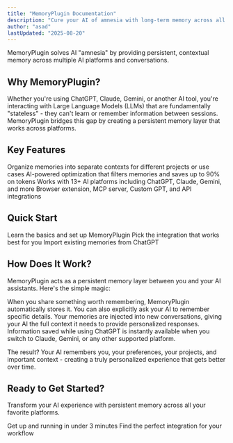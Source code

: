 ```yaml
---
title: "MemoryPlugin Documentation"
description: "Cure your AI of amnesia with long-term memory across all your favorite AI platforms"
author: "asad"
lastUpdated: "2025-08-20"
---
```



<ArticleInfo author="asad" lastUpdated="2025-08-20" />

MemoryPlugin solves AI "amnesia" by providing persistent, contextual memory across multiple AI platforms and conversations.

## Why MemoryPlugin?

Whether you're using ChatGPT, Claude, Gemini, or another AI tool, you're interacting with Large Language Models (LLMs) that are fundamentally "stateless" - they can't learn or remember information between sessions. MemoryPlugin bridges this gap by creating a persistent memory layer that works across platforms.

## Key Features

<CardGroup cols={2}>
  <Card
    title="Memory Buckets"
    icon="folder"
    href="/features/memory-buckets"
  >
    Organize memories into separate contexts for different projects or use cases
  </Card>
  <Card
    title="Smart Memory"
    icon="brain"
    href="/features/smart-memory"
  >
    AI-powered optimization that filters memories and saves up to 90% on tokens
  </Card>
  <Card
    title="Cross-Platform"
    icon="globe"
    href="/platforms/supported-platforms"
  >
    Works with 13+ AI platforms including ChatGPT, Claude, Gemini, and more
  </Card>
  <Card
    title="Multiple Integrations"
    icon="puzzle-piece"
    href="/integrations/mcp-server"
  >
    Browser extension, MCP server, Custom GPT, and API integrations
  </Card>
</CardGroup>

## Quick Start

<CardGroup cols={3}>
  <Card
    title="Get Started"
    icon="rocket"
    href="/getting-started/introduction"
  >
    Learn the basics and set up MemoryPlugin
  </Card>
  <Card
    title="Choose Integration"
    icon="plug"
    href="/integrations/overview"
  >
    Pick the integration that works best for you
  </Card>
  <Card
    title="Import Memories"
    icon="download"
    href="/features/chat-history-import"
  >
    Import existing memories from ChatGPT
  </Card>
</CardGroup>

## How Does It Work?

MemoryPlugin acts as a persistent memory layer between you and your AI assistants. Here's the simple magic:

<Steps>
  <Step title="Save Important Information">
    When you share something worth remembering, MemoryPlugin automatically stores it. You can also explicitly ask your AI to remember specific details.
  </Step>
  <Step title="Memory Access">
    Your memories are injected into new conversations, giving your AI the full context it needs to provide personalized responses.
  </Step>
  <Step title="Cross-Platform Sync">
    Information saved while using ChatGPT is instantly available when you switch to Claude, Gemini, or any other supported platform.
  </Step>
</Steps>

The result? Your AI remembers you, your preferences, your projects, and important context - creating a truly personalized experience that gets better over time.

## Ready to Get Started?

Transform your AI experience with persistent memory across all your favorite platforms.

<CardGroup cols={2}>
  <Card
    title="Quick Setup Guide"
    icon="rocket"
    href="/getting-started/introduction"
  >
    Get up and running in under 3 minutes
  </Card>
  <Card
    title="Browse Integrations"
    icon="puzzle-piece"
    href="/integrations/overview"
  >
    Find the perfect integration for your workflow
  </Card>
</CardGroup>
